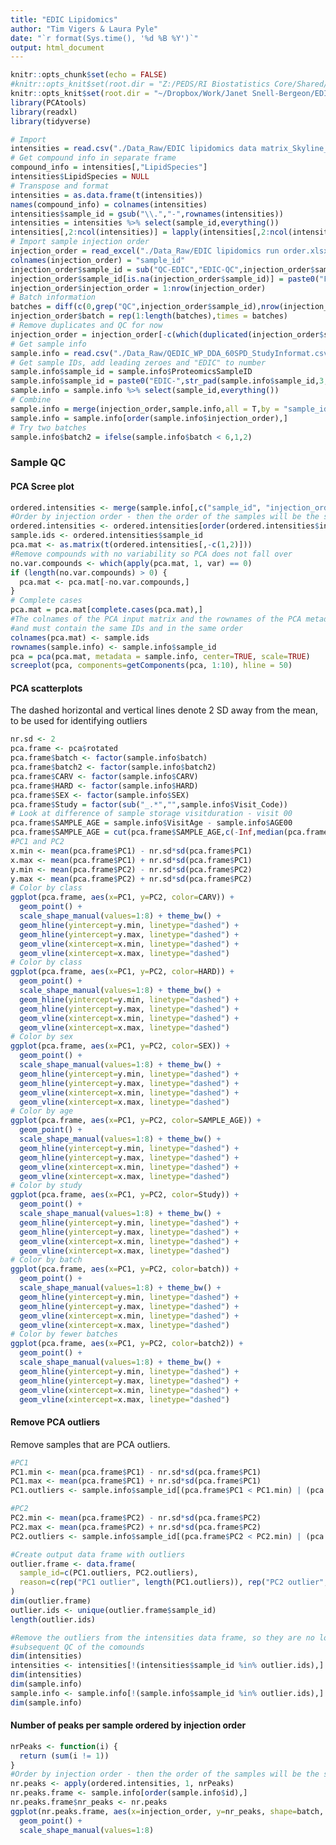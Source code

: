 ```yaml
---
title: "EDIC Lipidomics"
author: "Tim Vigers & Laura Pyle"
date: "`r format(Sys.time(), '%d %B %Y')`"
output: html_document
---
```


```r
knitr::opts_chunk$set(echo = FALSE)
#knitr::opts_knit$set(root.dir = "Z:/PEDS/RI Biostatistics Core/Shared/Shared Projects/Laura/BDC/Projects")
knitr::opts_knit$set(root.dir = "~/Dropbox/Work/Janet Snell-Bergeon/EDIC/Lipidomics")
library(PCAtools)
library(readxl)
library(tidyverse)
```

```r
# Import
intensities = read.csv("./Data_Raw/EDIC lipidomics data matrix_Skyline_2021.02.25.csv",stringsAsFactors = F)
# Get compound info in separate frame
compound_info = intensities[,"LipidSpecies"]
intensities$LipidSpecies = NULL
# Transpose and format
intensities = as.data.frame(t(intensities))
names(compound_info) = colnames(intensities)
intensities$sample_id = gsub("\\.","-",rownames(intensities))
intensities = intensities %>% select(sample_id,everything())
intensities[,2:ncol(intensities)] = lapply(intensities[,2:ncol(intensities)],as.numeric)
# Import sample injection order
injection_order = read_excel("./Data_Raw/EDIC lipidomics run order.xlsx")
colnames(injection_order) = "sample_id"
injection_order$sample_id = sub("QC-EDIC","EDIC-QC",injection_order$sample_id)
injection_order$sample_id[is.na(injection_order$sample_id)] = paste0("Failed-QC-",1:sum(is.na(injection_order$sample_id))) # For now assume that the missing are QCs
injection_order$injection_order = 1:nrow(injection_order)
# Batch information
batches = diff(c(0,grep("QC",injection_order$sample_id),nrow(injection_order)))
injection_order$batch = rep(1:length(batches),times = batches)
# Remove duplicates and QC for now
injection_order = injection_order[-c(which(duplicated(injection_order$sample_id)),grep("Failed-QC",injection_order$sample_id)),]
# Get sample info
sample.info = read.csv("./Data_Raw/QEDIC_WP_DDA_60SPD_StudyInformat.csv")
# Get sample IDs, add leading zeroes and "EDIC" to number
sample.info$sample_id = sample.info$ProteomicsSampleID
sample.info$sample_id = paste0("EDIC-",str_pad(sample.info$sample_id,3,"left",0))
sample.info = sample.info %>% select(sample_id,everything())
# Combine
sample.info = merge(injection_order,sample.info,all = T,by = "sample_id")
sample.info = sample.info[order(sample.info$injection_order),]
# Try two batches
sample.info$batch2 = ifelse(sample.info$batch < 6,1,2)
```

### Sample QC

#### PCA Scree plot

```r
ordered.intensities <- merge(sample.info[,c("sample_id", "injection_order")], intensities)
#Order by injection order - then the order of the samples will be the same as in sample.info
ordered.intensities <- ordered.intensities[order(ordered.intensities$injection_order),]
sample.ids <- ordered.intensities$sample_id
pca.mat <- as.matrix(t(ordered.intensities[,-c(1,2)]))
#Remove compounds with no variability so PCA does not fall over
no.var.compounds <- which(apply(pca.mat, 1, var) == 0)
if (length(no.var.compounds) > 0) {
  pca.mat <- pca.mat[-no.var.compounds,]  
}
# Complete cases
pca.mat = pca.mat[complete.cases(pca.mat),]
#The colnames of the PCA input matrix and the rownames of the PCA metadata must be set 
#and must contain the same IDs and in the same order
colnames(pca.mat) <- sample.ids
rownames(sample.info) <- sample.info$sample_id
pca = pca(pca.mat, metadata = sample.info, center=TRUE, scale=TRUE)
screeplot(pca, components=getComponents(pca, 1:10), hline = 50)
```

#### PCA scatterplots

The dashed horizontal and vertical lines denote 2 SD away from the mean, to be used for identifying outliers

```r
nr.sd <- 2
pca.frame <- pca$rotated
pca.frame$batch <- factor(sample.info$batch)
pca.frame$batch2 <- factor(sample.info$batch2)
pca.frame$CARV <- factor(sample.info$CARV)
pca.frame$HARD <- factor(sample.info$HARD)
pca.frame$SEX <- factor(sample.info$SEX)
pca.frame$Study = factor(sub("_.*","",sample.info$Visit_Code))
# Look at difference of sample storage visitduration - visit 00
pca.frame$SAMPLE_AGE = sample.info$VisitAge - sample.info$AGE00
pca.frame$SAMPLE_AGE = cut(pca.frame$SAMPLE_AGE,c(-Inf,median(pca.frame$SAMPLE_AGE),Inf))
#PC1 and PC2
x.min <- mean(pca.frame$PC1) - nr.sd*sd(pca.frame$PC1)
x.max <- mean(pca.frame$PC1) + nr.sd*sd(pca.frame$PC1)
y.min <- mean(pca.frame$PC2) - nr.sd*sd(pca.frame$PC2)
y.max <- mean(pca.frame$PC2) + nr.sd*sd(pca.frame$PC2)
# Color by class
ggplot(pca.frame, aes(x=PC1, y=PC2, color=CARV)) +
  geom_point() +
  scale_shape_manual(values=1:8) + theme_bw() +
  geom_hline(yintercept=y.min, linetype="dashed") +
  geom_hline(yintercept=y.max, linetype="dashed") +
  geom_vline(xintercept=x.min, linetype="dashed") +
  geom_vline(xintercept=x.max, linetype="dashed") 
# Color by class
ggplot(pca.frame, aes(x=PC1, y=PC2, color=HARD)) +
  geom_point() +
  scale_shape_manual(values=1:8) + theme_bw() +
  geom_hline(yintercept=y.min, linetype="dashed") +
  geom_hline(yintercept=y.max, linetype="dashed") +
  geom_vline(xintercept=x.min, linetype="dashed") +
  geom_vline(xintercept=x.max, linetype="dashed") 
# Color by sex
ggplot(pca.frame, aes(x=PC1, y=PC2, color=SEX)) +
  geom_point() +
  scale_shape_manual(values=1:8) + theme_bw() +
  geom_hline(yintercept=y.min, linetype="dashed") +
  geom_hline(yintercept=y.max, linetype="dashed") +
  geom_vline(xintercept=x.min, linetype="dashed") +
  geom_vline(xintercept=x.max, linetype="dashed") 
# Color by age
ggplot(pca.frame, aes(x=PC1, y=PC2, color=SAMPLE_AGE)) +
  geom_point() +
  scale_shape_manual(values=1:8) + theme_bw() +
  geom_hline(yintercept=y.min, linetype="dashed") +
  geom_hline(yintercept=y.max, linetype="dashed") +
  geom_vline(xintercept=x.min, linetype="dashed") +
  geom_vline(xintercept=x.max, linetype="dashed")
# Color by study
ggplot(pca.frame, aes(x=PC1, y=PC2, color=Study)) +
  geom_point() +
  scale_shape_manual(values=1:8) + theme_bw() +
  geom_hline(yintercept=y.min, linetype="dashed") +
  geom_hline(yintercept=y.max, linetype="dashed") +
  geom_vline(xintercept=x.min, linetype="dashed") +
  geom_vline(xintercept=x.max, linetype="dashed")
# Color by batch
ggplot(pca.frame, aes(x=PC1, y=PC2, color=batch)) +
  geom_point() +
  scale_shape_manual(values=1:8) + theme_bw() +
  geom_hline(yintercept=y.min, linetype="dashed") +
  geom_hline(yintercept=y.max, linetype="dashed") +
  geom_vline(xintercept=x.min, linetype="dashed") +
  geom_vline(xintercept=x.max, linetype="dashed") 
# Color by fewer batches
ggplot(pca.frame, aes(x=PC1, y=PC2, color=batch2)) +
  geom_point() +
  scale_shape_manual(values=1:8) + theme_bw() +
  geom_hline(yintercept=y.min, linetype="dashed") +
  geom_hline(yintercept=y.max, linetype="dashed") +
  geom_vline(xintercept=x.min, linetype="dashed") +
  geom_vline(xintercept=x.max, linetype="dashed") 
```

#### Remove PCA outliers

Remove samples that are PCA outliers.

```r
#PC1 
PC1.min <- mean(pca.frame$PC1) - nr.sd*sd(pca.frame$PC1)
PC1.max <- mean(pca.frame$PC1) + nr.sd*sd(pca.frame$PC1)
PC1.outliers <- sample.info$sample_id[(pca.frame$PC1 < PC1.min) | (pca.frame$PC1 > PC1.max)]

#PC2
PC2.min <- mean(pca.frame$PC2) - nr.sd*sd(pca.frame$PC2)
PC2.max <- mean(pca.frame$PC2) + nr.sd*sd(pca.frame$PC2)
PC2.outliers <- sample.info$sample_id[(pca.frame$PC2 < PC2.min) | (pca.frame$PC2 > PC2.max)]

#Create output data frame with outliers
outlier.frame <- data.frame(
  sample_id=c(PC1.outliers, PC2.outliers),
  reason=c(rep("PC1 outlier", length(PC1.outliers)), rep("PC2 outlier", length(PC2.outliers)))
)
dim(outlier.frame)
outlier.ids <- unique(outlier.frame$sample_id)
length(outlier.ids)

#Remove the outliers from the intensities data frame, so they are no longer present for the 
#subsequent QC of the comounds
dim(intensities)
intensities <- intensities[!(intensities$sample_id %in% outlier.ids),]
dim(intensities)
dim(sample.info)
sample.info <- sample.info[!(sample.info$sample_id %in% outlier.ids),]
dim(sample.info)
```


#### Number of peaks per sample ordered by injection order

```r
nrPeaks <- function(i) {
  return (sum(i != 1))
}
#Order by injection order - then the order of the samples will be the same as in sample.info
nr.peaks <- apply(ordered.intensities, 1, nrPeaks)
nr.peaks.frame <- sample.info[order(sample.info$id),]
nr.peaks.frame$nr_peaks <- nr.peaks
ggplot(nr.peaks.frame, aes(x=injection_order, y=nr_peaks, shape=batch, color=class)) +
  geom_point() +
  scale_shape_manual(values=1:8) 
```
